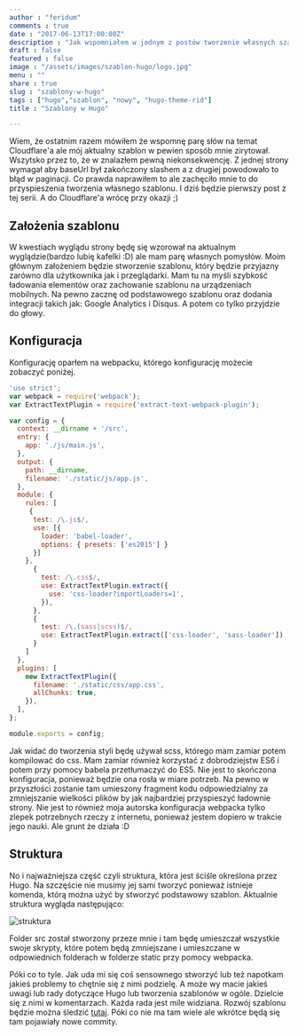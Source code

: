 ```yaml
---
author : "feridum"
comments : true
date : "2017-06-13T17:00:00Z"
description : "Jak wspomniałem w jednym z postów tworzenie własnych szablonów nie jest ciężkie. Dziś zaczynam tworzyć swój"
draft : false
featured : false
image : "/assets/images/szablon-hugo/logo.jpg"
menu : ""
share : true
slug : "szablony-w-hugo"
tags : ["hugo","szablon", "nowy", "hugo-theme-rid"]
title : "Szablony w Hugo"

---
```


Wiem, że ostatnim razem mówiłem że wspomnę parę słów na temat Cloudflare'a ale mój aktualny szablon w pewien sposób mnie zirytował. Wszytsko przez to, że w znalazłem pewną  niekonsekwencję. Z jednej strony wymagał aby baseUrl był zakończony slashem a z drugiej powodowało to błąd w paginacji. Co prawda naprawiłem to ale zachęciło mnie to do przyspieszenia tworzenia własnego szablonu. I dziś będzie pierwszy post z tej serii. A do Cloudflare'a wrócę przy okazji ;) 

## Założenia szablonu

W kwestiach wyglądu strony będę się wzorował na aktualnym wyglądzie(bardzo lubię kafelki :D) ale mam parę własnych pomysłów. Moim głównym założeniem będzie stworzenie szablonu, który będzie przyjazny zarówno dla użytkownika jak i przeglądarki. Mam tu na myśli szybkość ładowania elementów oraz zachowanie szablonu na urządzeniach mobilnych. Na pewno zacznę od podstawowego szablonu oraz dodania integracji takich jak: Google Analytics i Disqus. A potem co tylko przyjdzie do głowy.

## Konfiguracja 

Konfigurację oparłem na webpacku, którego konfigurację możecie zobaczyć poniżej. 

```javascript
'use strict';
var webpack = require('webpack');
var ExtractTextPlugin = require('extract-text-webpack-plugin');

var config = {
  context: __dirname + '/src',
  entry: {
    app: './js/main.js',
  },
  output: {
    path: __dirname, 
    filename: './static/js/app.js',
  },
  module: {
    rules: [
     {
      test: /\.js$/,
      use: [{
        loader: 'babel-loader',
        options: { presets: ['es2015'] }
      }]
    },
      { 
        test: /\.css$/,
        use: ExtractTextPlugin.extract({
          use: 'css-loader?importLoaders=1',
        }),
      },
      {
        test: /\.(sass|scss)$/,
        use: ExtractTextPlugin.extract(['css-loader', 'sass-loader'])
      }
    ]
  },
  plugins: [
    new ExtractTextPlugin({ 
      filename: './static/css/app.css',
      allChunks: true,
    }),
  ],
};

module.exports = config;
```

Jak widać do tworzenia styli będę używał scss, którego mam zamiar potem kompilować do css. Mam zamiar również korzystać z dobrodziejstw ES6 i potem przy pomocy babela przetłumaczyć do ES5. Nie jest to skończona konfiguracja, ponieważ będzie ona rosła w miare potrzeb. Na pewno w przyszłości zostanie tam umieszony fragment kodu odpowiedzialny za zmniejszanie wielkości plików by jak najbardziej przyspieszyć ładownie strony. Nie jest to również moja autorska konfiguracja webpacka tylko zlepek potrzebnych rzeczy z internetu, ponieważ jestem dopiero w trakcie jego nauki. Ale grunt że działa :D

## Struktura

No i najważniejsza część czyli struktura, która jest ściśle określona przez Hugo.  Na szczęście nie musimy jej sami tworzyć ponieważ istnieje komenda, którą można użyć by stworzyć podstawowy szablon. Aktualnie struktura wygląda następująco:

![struktura](/assets/images/szablon-hugo/struktura.png)

Folder src został stworzony przeze mnie i tam będę umieszczał wszystkie swoje skrypty, które potem będą zmniejszane i umieszczane w odpowiednich folderach w folderze static przy pomocy webpacka.

Póki co to tyle. Jak uda mi się coś sensownego stworzyć lub też napotkam jakieś problemy to chętnie się z nimi podzielę. A może wy macie jakieś uwagi lub rady dotyczące Hugo lub tworzenia szablonów w ogóle. Dzielcie się z nimi w komentarzach. Każda rada jest mile widziana.
Rozwój szablonu będzie można śledzić [tutaj](https://github.com/Feridum/hugo-theme-rid). Póki co nie ma tam wiele ale wkrótce będą się tam pojawiały nowe commity.
